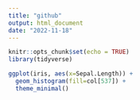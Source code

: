```yaml
---
title: "github"
output: html_document
date: "2022-11-18"
---
```


```r
knitr::opts_chunk$set(echo = TRUE)
library(tidyverse)
```


```r
ggplot(iris, aes(x=Sepal.Length)) +
  geom_histogram(fill=col[537]) +
  theme_minimal()
```
